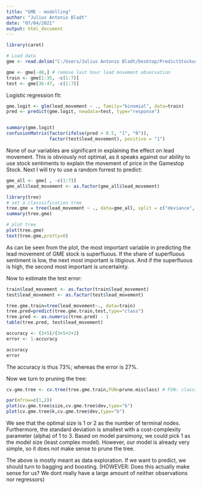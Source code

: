 ---
title: "GME - modelling"
author: "Julius Antonio Bladt"
date: "07/04/2021"
output: html_document
---

```{R}
library(caret)

# Load data
gme <- read.delim("C:/Users/Julius Antonio Bladt/Desktop/PredictStockusingRedditandTwitter-main/PreProcessedData/GME_merged.csv", sep="," )

gme <- gme[-48,] # remove last hour lead movement observation
train <- gme[1:35, -c(1:7)]
test <- gme[36:47, -c(1:7)]

```


Logistic regression fit:

```{R}

gme.logit <- glm(lead_movement ~ ., family="binomial", data=train)
pred <- predict(gme.logit, newdata=test, type="response")


summary(gme.logit)
confusionMatrix(factor(ifelse(pred > 0.5, "1", "0")), 
                factor(test$lead_movement), positive = "1") 

```
None of our variables are significant in explaining the effect on lead movement. This is obviously not optimal, as it speaks against our ability to use stock sentiments to explain the movement of price in the Gamestop Stock. Next I will try to use a random forrest to predict:


```{R}
gme_all <- gme[ , -c(1:7)]
gme_all$lead_movement <- as.factor(gme_all$lead_movement)

library(tree)
# set a classsification tree
tree.gme = tree(lead_movement ~ ., data=gme_all, split = c("deviance", "gini"))
summary(tree.gme)

# plot tree
plot(tree.gme)
text(tree.gme,pretty=0)

```
As can be seen from the plot, the most important variable in predicting the lead movement of GME stock is superfluous. If the share of superfluous sentiment is low, the next most important is litigious. And if the superfluous is high, the second most important is uncertainty.

Now to estimate the test error:

```{R}
train$lead_movement <- as.factor(train$lead_movement)
test$lead_movement <- as.factor(test$lead_movement)

tree.gme.train=tree(lead_movement~., data=train)
tree.pred=predict(tree.gme.train,test,type="class")
tree.pred <- as.numeric(tree.pred) - 1
table(tree.pred, test$lead_movement)

accuracy <- (3+5)/(3+5+2+2)
error <- 1-accuracy

accuracy
error
```

The accuracy is thus 73%; whereas the error is 27%.

Now we turn to pruning the tree:

```{R}

cv.gme.tree <- cv.tree(tree.gme.train,FUN=prune.misclass) # FUN: classification error rate guides the cross-validation and pruning process; default: deviance 

par(mfrow=c(1,2))
plot(cv.gme.tree$size,cv.gme.tree$dev,type="b")
plot(cv.gme.tree$k,cv.gme.tree$dev,type="b")

```
We see that the optimal size is 1 or 2 as the number of terminal nodes.
Furthermore, the standard deviation is smallest with a cost-complexity parameter (alpha) of 1 to 3.
Based on model parsimony, we could pick 1 as the model size (least complex model). However, our model is already very simple, so it does not make sense to prune the tree.

The above is mostly meant as data exploration. If we want to predict, we should turn to bagging and boosting. (HOWEVER: Does this actually make sense for us? We dont really have a large amount of neither observations nor regressors)

```{R}



```

